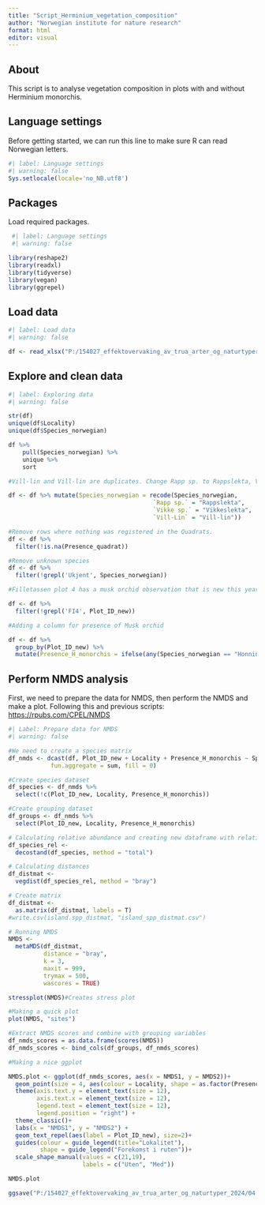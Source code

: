 ```yaml
---
title: "Script_Herminium_vegetation_composition"
author: "Norwegian institute for nature research"
format: html
editor: visual
---
```


## About

This script is to analyse vegetation composition in plots with and without Herminium monorchis.

## Language settings

Before getting started, we can run this line to make sure R can read Norwegian letters.

```r
#| label: Language settings   
#| warning: false  
Sys.setlocale(locale='no_NB.utf8')
```

## Packages

Load required packages.

```r
 #| label: Language settings 
 #| warning: false

library(reshape2)
library(readxl)
library(tidyverse)
library(vegan)
library(ggrepel)
```

## Load data

```r
#| label: Load data
#| warning: false

df <- read_xlsx("P:/154027_effektovervaking_av_trua_arter_og_naturtyper_2024/04 Honningblom/Herminium monorchis/Data/Herminium_monorchis_masterfile_v_2024.xlsx", sheet = "Plot_plants")

```

## Explore and clean data

```r
#| label: Exploring data
#| warning: false

str(df)
unique(df$Locality)
unique(df$Species_norwegian)

df %>%  
    pull(Species_norwegian) %>% 
    unique %>% 
    sort

#Vill-lin and Vill-lin are duplicates. Change Rapp sp. to Rappslekta, Vikke sp. til Vikkeslekta

df <- df %>% mutate(Species_norwegian = recode(Species_norwegian, 
                                         `Rapp sp.` = "Rappslekta",
                                         `Vikke sp.` = "Vikkeslekta", 
                                         `Vill-Lin` = "Vill-lin"))

#Remove rows where nothing was registered in the Quadrats. 
df <- df %>%
  filter(!is.na(Presence_quadrat))

#Remove unknown species
df <- df %>% 
  filter(!grepl('Ukjent', Species_norwegian))

#Filletassen plot 4 has a musk orchid observation that is new this year. Therefore, the plot was not sampled for vegetation composition. Removing this plot is the best option. 

df <- df %>% 
  filter(!grepl('FI4', Plot_ID_new))

#Adding a column for presence of Musk orchid

df <- df %>% 
  group_by(Plot_ID_new) %>% 
  mutate(Presence_H_monorchis = ifelse(any(Species_norwegian == "Honningblom" & Quadrats >= 1), "Present", "Absent"))

```

## Perform NMDS analysis

First, we need to prepare the data for NMDS, then perform the NMDS and make a plot. Following this and previous scripts: <https://rpubs.com/CPEL/NMDS>

```r
#| Label: Prepare data for NMDS
#| warning: false

#We need to create a species matrix
df_nmds <- dcast(df, Plot_ID_new + Locality + Presence_H_monorchis ~ Species_norwegian, value.var = "Quadrats",
            fun.aggregate = sum, fill = 0)

#Create species dataset
df_species <- df_nmds %>% 
  select(!c(Plot_ID_new, Locality, Presence_H_monorchis))

#Create grouping dataset
df_groups <- df_nmds %>% 
  select(Plot_ID_new, Locality, Presence_H_monorchis)

# Calculating relative abundance and creating new dataframe with relative abundance data
df_species_rel <-         
  decostand(df_species, method = "total")

# Calculating distances
df_distmat <- 
  vegdist(df_species_rel, method = "bray")

# Create matrix
df_distmat <- 
  as.matrix(df_distmat, labels = T)
#write.csv(island.spp_distmat, "island_spp_distmat.csv")

# Running NMDS
NMDS <-
  metaMDS(df_distmat,
          distance = "bray",
          k = 3,
          maxit = 999, 
          trymax = 500,
          wascores = TRUE)

stressplot(NMDS)#Creates stress plot

#Making a quick plot
plot(NMDS, "sites")

#Extract NMDS scores and combine with grouping variables
df_nmds_scores = as.data.frame(scores(NMDS))
df_nmds_scores <- bind_cols(df_groups, df_nmds_scores)

#Making a nice ggplot

NMDS.plot <- ggplot(df_nmds_scores, aes(x = NMDS1, y = NMDS2))+
  geom_point(size = 4, aes(colour = Locality, shape = as.factor(Presence_H_monorchis)))+
  theme(axis.text.y = element_text(size = 12), 
        axis.text.x = element_text(size = 12), 
        legend.text = element_text(size = 12), 
        legend.position = "right") +
  theme_classic()+
  labs(x = "NMDS1", y = "NMDS2") +
  geom_text_repel(aes(label = Plot_ID_new), size=2)+
  guides(colour = guide_legend(title="Lokalitet"), 
         shape = guide_legend("Forekomst i ruten"))+
  scale_shape_manual(values = c(21,19), 
                     labels = c("Uten", "Med"))

NMDS.plot

ggsave("P:/154027_effektovervaking_av_trua_arter_og_naturtyper_2024/04 Honningblom/Herminium monorchis/Output/NMDS_honningblom.jpeg", NMDS.plot, width = 16, height = 12, units = "cm")


```
